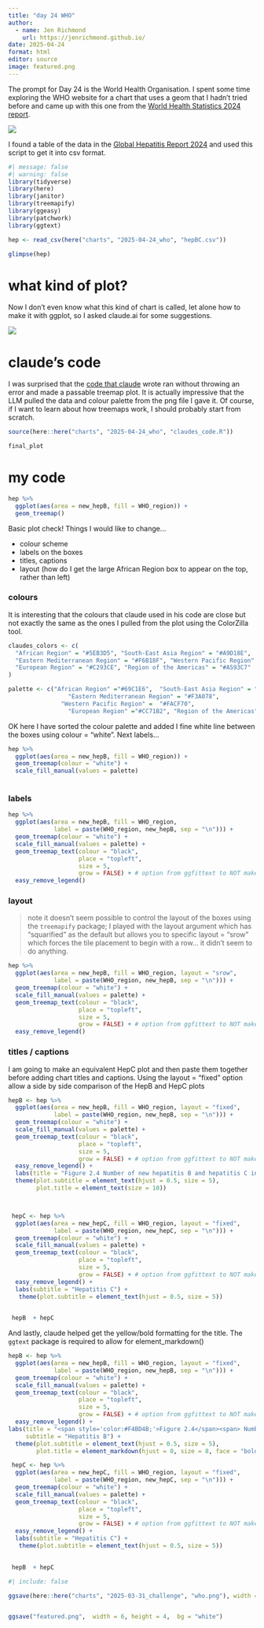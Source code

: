 ```yaml
---
title: "day 24 WHO"
author:
  - name: Jen Richmond
    url: https://jenrichmond.github.io/
date: 2025-04-24
format: html
editor: source
image: featured.png
---
```


The prompt for Day 24 is the World Health Organisation. I spent some time exploring the WHO website for a chart that uses a geom that I hadn't tried before and came up with this one from the [World Health Statistics 2024 report](https://www.who.int/publications/i/item/9789240094703). 

![](hepBHepC_who_report2024_p37.png)

I found a table of the data in the [Global Hepatitis Report 2024](https://www.who.int/publications/i/item/9789240091672) and used this script to get it into csv format. 



```r
#| message: false
#| warning: false
library(tidyverse)
library(here)
library(janitor)
library(treemapify)
library(ggeasy)
library(patchwork)
library(ggtext)

hep <- read_csv(here("charts", "2025-04-24_who", "hepBC.csv"))

glimpse(hep)
```

# what kind of plot?

Now I don't even know what this kind of chart is called, let alone how to make it with ggplot, so I asked claude.ai for some suggestions. 

![](claude.png)

# claude's code

I was surprised that the [code that claude](claudes code.R) wrote ran without throwing an error and made a passable treemap plot. It is actually impressive that the LLM pulled the data and colour palette from the png file I gave it. Of course, if I want to learn about how treemaps work, I should probably start from scratch. 

```r
source(here::here("charts", "2025-04-24_who", "claudes_code.R"))

final_plot
```

# my code

```r
hep %>% 
  ggplot(aes(area = new_hepB, fill = WHO_region)) +
  geom_treemap()

```

Basic plot check! Things I would like to change...

- colour scheme
- labels on the boxes
- titles, captions
- layout (how do I get the large African Region box to appear on the top, rather than left)



### colours

It is interesting that the colours that claude used in his code are close but not exactly the same as the ones I pulled from the plot using the ColorZilla tool. 

```r

claudes_colors <- c(
  "African Region" = "#5EB3D5", "South-East Asia Region" = "#A9D18E",
  "Eastern Mediterranean Region" = "#F6B18F", "Western Pacific Region" = "#FFD966",
  "European Region" = "#C293CE", "Region of the Americas" = "#A593C7"
)

palette <- c("African Region" ="#69C1E6",  "South-East Asia Region" = "#B5D47C", 
                 "Eastern Mediterranean Region" = "#F3A078",  
               "Western Pacific Region" =  "#FACF70",
                 "European Region" ="#CC71B2", "Region of the Americas" ="#A687B6")

```

OK here I have sorted the colour palette and added I fine white line between the boxes using colour = "white". Next labels...

```r
hep %>% 
  ggplot(aes(area = new_hepB, fill = WHO_region)) +
  geom_treemap(colour = "white") +
  scale_fill_manual(values = palette)
  
```


### labels

```r


hep %>% 
  ggplot(aes(area = new_hepB, fill = WHO_region, 
             label = paste(WHO_region, new_hepB, sep = "\n"))) +
  geom_treemap(colour = "white") +
  scale_fill_manual(values = palette) +
  geom_treemap_text(colour = "black",
                    place = "topleft",
                    size = 5, 
                    grow = FALSE) + # option from ggfittext to NOT make font fit box
  easy_remove_legend()
```


### layout

> note it doesn't seem possible to control the layout of the boxes using the `treemapify` package; I played with the layout argument which has "squarified" as the default but allows you to specific layout = "srow" which forces the tile placement to begin with a row... it didn't seem to do anything. 

```r


hep %>% 
  ggplot(aes(area = new_hepB, fill = WHO_region, layout = "srow",
             label = paste(WHO_region, new_hepB, sep = "\n"))) +
  geom_treemap(colour = "white") +
  scale_fill_manual(values = palette) +
  geom_treemap_text(colour = "black",
                    place = "topleft",
                    size = 5, 
                    grow = FALSE) + # option from ggfittext to NOT make font fit box
  easy_remove_legend()
```

### titles / captions

I am going to make an equivalent HepC plot and then paste them together before adding chart titles and captions. Using the layout = "fixed" option allow a side by side comparison of the HepB and HepC plots

```r

hepB <- hep %>% 
  ggplot(aes(area = new_hepB, fill = WHO_region, layout = "fixed",
             label = paste(WHO_region, new_hepB, sep = "\n"))) +
  geom_treemap(colour = "white") +
  scale_fill_manual(values = palette) +
  geom_treemap_text(colour = "black",
                    place = "topleft",
                    size = 5, 
                    grow = FALSE) + # option from ggfittext to NOT make font fit box
  easy_remove_legend() +
  labs(title = "Figure 2.4 Number of new hepatitis B and hepatitis C infections, by WHO region, 2022", subtitle = "Hepatitis B") +
  theme(plot.subtitle = element_text(hjust = 0.5, size = 5), 
        plot.title = element_text(size = 10)) 



 hepC <- hep %>% 
  ggplot(aes(area = new_hepC, fill = WHO_region, layout = "fixed",
             label = paste(WHO_region, new_hepC, sep = "\n"))) +
  geom_treemap(colour = "white") +
  scale_fill_manual(values = palette) +
  geom_treemap_text(colour = "black",
                    place = "topleft",
                    size = 5, 
                    grow = FALSE) + # option from ggfittext to NOT make font fit box
  easy_remove_legend() +
  labs(subtitle = "Hepatitis C") +
   theme(plot.subtitle = element_text(hjust = 0.5, size = 5))

 
 hepB  + hepC 
```


And lastly, claude helped get the yellow/bold formatting for the title. The `ggtext` package is required to allow for element_markdown()


```r

hepB <- hep %>% 
  ggplot(aes(area = new_hepB, fill = WHO_region, layout = "fixed",
             label = paste(WHO_region, new_hepB, sep = "\n"))) +
  geom_treemap(colour = "white") +
  scale_fill_manual(values = palette) +
  geom_treemap_text(colour = "black",
                    place = "topleft",
                    size = 5, 
                    grow = FALSE) + # option from ggfittext to NOT make font fit box
  easy_remove_legend() +
labs(title = "<span style='color:#F4BD4B;'>Figure 2.4</span><span> Number of new hepatitis B and hepatitis C infections, by WHO region, 2022</span>", 
     subtitle = "Hepatitis B") +
  theme(plot.subtitle = element_text(hjust = 0.5, size = 5), 
        plot.title = element_markdown(hjust = 0, size = 8, face = "bold"))

 hepC <- hep %>% 
  ggplot(aes(area = new_hepC, fill = WHO_region, layout = "fixed",
             label = paste(WHO_region, new_hepC, sep = "\n"))) +
  geom_treemap(colour = "white") +
  scale_fill_manual(values = palette) +
  geom_treemap_text(colour = "black",
                    place = "topleft",
                    size = 5, 
                    grow = FALSE) + # option from ggfittext to NOT make font fit box
  easy_remove_legend() +
  labs(subtitle = "Hepatitis C") +
   theme(plot.subtitle = element_text(hjust = 0.5, size = 5))

 
 hepB  + hepC 
```

```r
#| include: false

ggsave(here::here("charts", "2025-03-31_challenge", "who.png"), width = 6, height = 4,  bg = "white")


ggsave("featured.png",  width = 6, height = 4,  bg = "white")
```

